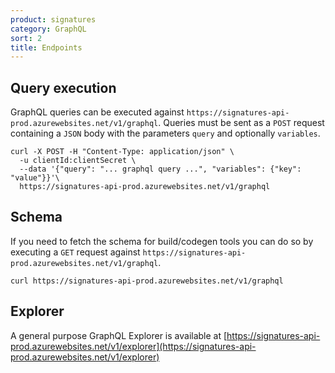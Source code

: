```yaml
---
product: signatures
category: GraphQL
sort: 2
title: Endpoints
---
```



## Query execution

GraphQL queries can be executed against `https://signatures-api-prod.azurewebsites.net/v1/graphql`. Queries must be sent as a `POST` request containing a `JSON` body with the parameters `query` and optionally `variables`.

```
curl -X POST -H "Content-Type: application/json" \
  -u clientId:clientSecret \
  --data '{"query": "... graphql query ...", "variables": {"key": "value"}}'\ 
  https://signatures-api-prod.azurewebsites.net/v1/graphql
```

## Schema

If you need to fetch the schema for build/codegen tools you can do so by executing a `GET` request against `https://signatures-api-prod.azurewebsites.net/v1/graphql`.

```
curl https://signatures-api-prod.azurewebsites.net/v1/graphql
```

## Explorer

A general purpose GraphQL Explorer is available at [https://signatures-api-prod.azurewebsites.net/v1/explorer](https://signatures-api-prod.azurewebsites.net/v1/explorer)